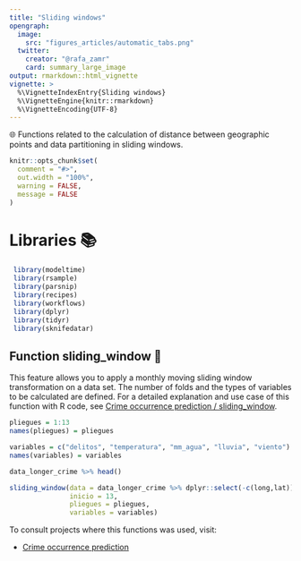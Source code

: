 ```yaml
---
title: "Sliding windows"
opengraph:
  image: 
    src: "figures_articles/automatic_tabs.png"
  twitter:
    creator: "@rafa_zamr"
    card: summary_large_image
output: rmarkdown::html_vignette
vignette: >
  %\VignetteIndexEntry{Sliding windows}
  %\VignetteEngine{knitr::rmarkdown}
  %\VignetteEncoding{UTF-8}
---
```


🌐 Functions related to the calculation of distance between geographic points and data partitioning in sliding windows.

```r
knitr::opts_chunk$set(
  comment = "#>",
  out.width = "100%",
  warning = FALSE,
  message = FALSE
)
```


# Libraries 📚

```r
 library(modeltime)
 library(rsample)
 library(parsnip)
 library(recipes)
 library(workflows)
 library(dplyr)
 library(tidyr)
 library(sknifedatar)
```

## Function sliding_window 🔁

This feature allows you to apply a monthly moving sliding window transformation on a data set. The number of folds and the types of variables to be calculated are defined. For a detailed explanation and use case of this function with R code, see [Crime occurrence prediction / sliding_window](https://rafael-zambrano-blog-ds.netlify.app/posts/2020-12-22-prediccin-de-delitos-en-caba/#aplicaci%C3%B3n-de-ventanas-deslizantes).

```r
pliegues = 1:13
names(pliegues) = pliegues

variables = c("delitos", "temperatura", "mm_agua", "lluvia", "viento")
names(variables) = variables

data_longer_crime %>% head()
```

```r

sliding_window(data = data_longer_crime %>% dplyr::select(-c(long,lat)),
               inicio = 13,
               pliegues = pliegues,
               variables = variables)
```


To consult projects where this functions was used, visit:

* [Crime occurrence prediction](https://rafael-zambrano-blog-ds.netlify.app/posts/2020-12-22-prediccin-de-delitos-en-caba/)


